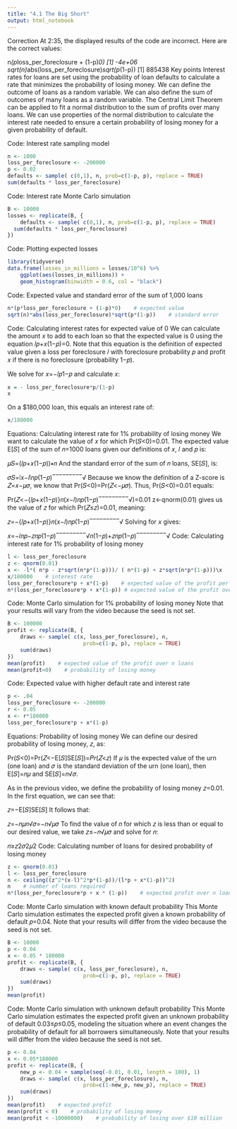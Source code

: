 ```yaml
---
title: "4.1 The Big Short"
output: html_notebook
---
```


Correction
At 2:35, the displayed results of the code are incorrect. Here are the correct values:

n*(p*loss_per_foreclosure + (1-p)*0)
[1] -4e+06
sqrt(n)*abs(loss_per_foreclosure)*sqrt(p*(1-p))
[1] 885438
Key points
Interest rates for loans are set using the probability of loan defaults to calculate a rate that minimizes the probability of losing money.
We can define the outcome of loans as a random variable. We can also define the sum of outcomes of many loans as a random variable.
The Central Limit Theorem can be applied to fit a normal distribution to the sum of profits over many loans. We can use properties of the normal distribution to calculate the interest rate needed to ensure a certain probability of losing money for a given probability of default.

Code: Interest rate sampling model

```r
n <- 1000
loss_per_foreclosure <- -200000
p <- 0.02
defaults <- sample( c(0,1), n, prob=c(1-p, p), replace = TRUE)
sum(defaults * loss_per_foreclosure)
```

Code: Interest rate Monte Carlo simulation

```r
B <- 10000
losses <- replicate(B, {
    defaults <- sample( c(0,1), n, prob=c(1-p, p), replace = TRUE) 
  sum(defaults * loss_per_foreclosure)
})
```

Code: Plotting expected losses


```r
library(tidyverse)
data.frame(losses_in_millions = losses/10^6) %>%
    ggplot(aes(losses_in_millions)) +
    geom_histogram(binwidth = 0.6, col = "black")
```

Code: Expected value and standard error of the sum of 1,000 loans
```r
n*(p*loss_per_foreclosure + (1-p)*0)    # expected value 
sqrt(n)*abs(loss_per_foreclosure)*sqrt(p*(1-p))    # standard error
```
Code: Calculating interest rates for expected value of 0
We can calculate the amount 𝑥 to add to each loan so that the expected value is 0 using the equation 𝑙𝑝+𝑥(1−𝑝)=0. Note that this equation is the definition of expected value given a loss per foreclosure 𝑙 with foreclosure probability 𝑝 and profit 𝑥 if there is no foreclosure (probability 1−𝑝).

We solve for 𝑥=−𝑙𝑝1−𝑝 and calculate 𝑥:

```r
x = - loss_per_foreclosure*p/(1-p)
x
```

On a $180,000 loan, this equals an interest rate of:

```r
x/180000

```

Equations: Calculating interest rate for 1% probability of losing money
We want to calculate the value of 𝑥 for which Pr(𝑆<0)=0.01. The expected value E[𝑆] of the sum of 𝑛=1000 loans given our definitions of 𝑥, 𝑙 and 𝑝 is:

𝜇𝑆=(𝑙𝑝+𝑥(1−𝑝))∗𝑛
And the standard error of the sum of 𝑛 loans, SE[𝑆], is:

𝜎𝑆=∣𝑥−𝑙∣𝑛𝑝(1−𝑝)‾‾‾‾‾‾‾‾‾√
Because we know the definition of a Z-score is 𝑍=𝑥−𝜇𝜎, we know that Pr(𝑆<0)=Pr(𝑍<−𝜇𝜎). Thus, Pr(𝑆<0)=0.01 equals:

Pr(𝑍<−{𝑙𝑝+𝑥(1−𝑝)}𝑛(𝑥−𝑙)𝑛𝑝(1−𝑝)‾‾‾‾‾‾‾‾‾√)=0.01
z<-qnorm(0.01) gives us the value of 𝑧 for which Pr(𝑍≤𝑧)=0.01, meaning:

𝑧=−{𝑙𝑝+𝑥(1−𝑝)}𝑛(𝑥−𝑙)𝑛𝑝(1−𝑝)‾‾‾‾‾‾‾‾‾√
Solving for 𝑥 gives:

𝑥=−𝑙𝑛𝑝−𝑧𝑛𝑝(1−𝑝)‾‾‾‾‾‾‾‾‾√𝑛(1−𝑝)+𝑧𝑛𝑝(1−𝑝)‾‾‾‾‾‾‾‾‾√
Code: Calculating interest rate for 1% probability of losing money

```r
l <- loss_per_foreclosure
z <- qnorm(0.01)
x <- -l*( n*p - z*sqrt(n*p*(1-p)))/ ( n*(1-p) + z*sqrt(n*p*(1-p)))\x
x/180000    # interest rate
loss_per_foreclosure*p + x*(1-p)    # expected value of the profit per loan
n*(loss_per_foreclosure*p + x*(1-p)) # expected value of the profit over n loans
```
Code: Monte Carlo simulation for 1% probability of losing money
Note that your results will vary from the video because the seed is not set.

```r
B <- 100000
profit <- replicate(B, {
    draws <- sample( c(x, loss_per_foreclosure), n, 
                        prob=c(1-p, p), replace = TRUE) 
    sum(draws)
})
mean(profit)    # expected value of the profit over n loans
mean(profit<0)    # probability of losing money
```


Code: Expected value with higher default rate and interest rate

```r
p <- .04
loss_per_foreclosure <- -200000
r <- 0.05
x <- r*180000
loss_per_foreclosure*p + x*(1-p)
```

Equations: Probability of losing money
We can define our desired probability of losing money, 𝑧, as:

Pr(𝑆<0)=Pr(𝑍<−E[𝑆]SE[𝑆])=𝑃𝑟(𝑍<𝑧)
If 𝜇 is the expected value of the urn (one loan) and 𝜎 is the standard deviation of the urn (one loan), then E[𝑆]=𝑛𝜇 and SE[𝑆]=𝑛√𝜎.

As in the previous video, we define the probability of losing money 𝑧=0.01. In the first equation, we can see that:

𝑧=−E[𝑆]SE[𝑆]
It follows that:

𝑧=−𝑛𝜇𝑛√𝜎=−𝑛√𝜇𝜎
To find the value of 𝑛 for which 𝑧 is less than or equal to our desired value, we take 𝑧≤−𝑛√𝜇𝜎 and solve for 𝑛:

𝑛≥𝑧2𝜎2𝜇2
Code: Calculating number of loans for desired probability of losing money


```r
z <- qnorm(0.01)
l <- loss_per_foreclosure
n <- ceiling((z^2*(x-l)^2*p*(1-p))/(l*p + x*(1-p))^2)
n    # number of loans required
n*(loss_per_foreclosure*p + x * (1-p))    # expected profit over n loans
```
Code: Monte Carlo simulation with known default probability
This Monte Carlo simulation estimates the expected profit given a known probability of default 𝑝=0.04. Note that your results will differ from the video because the seed is not set.

```r
B <- 10000
p <- 0.04
x <- 0.05 * 180000
profit <- replicate(B, {
    draws <- sample( c(x, loss_per_foreclosure), n, 
                        prob=c(1-p, p), replace = TRUE) 
    sum(draws)
})
mean(profit)
```
Code: Monte Carlo simulation with unknown default probability
This Monte Carlo simulation estimates the expected profit given an unknown probability of default 0.03≤𝑝≤0.05, modeling the situation where an event changes the probability of default for all borrowers simultaneously. Note that your results will differ from the video because the seed is not set.

```r
p <- 0.04
x <- 0.05*180000
profit <- replicate(B, {
    new_p <- 0.04 + sample(seq(-0.01, 0.01, length = 100), 1)
    draws <- sample( c(x, loss_per_foreclosure), n, 
                        prob=c(1-new_p, new_p), replace = TRUE)
    sum(draws)
})
mean(profit)    # expected profit
mean(profit < 0)    # probability of losing money
mean(profit < -10000000)    # probability of losing over $10 million
```

